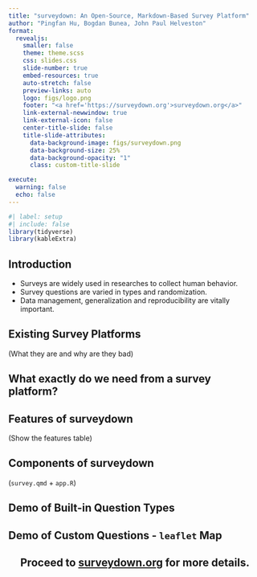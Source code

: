 ```yaml
---
title: "surveydown: An Open-Source, Markdown-Based Survey Platform"
author: "Pingfan Hu, Bogdan Bunea, John Paul Helveston"
format:
  revealjs: 
    smaller: false
    theme: theme.scss
    css: slides.css
    slide-number: true
    embed-resources: true
    auto-stretch: false
    preview-links: auto
    logo: figs/logo.png
    footer: "<a href='https://surveydown.org'>surveydown.org</a>"
    link-external-newwindow: true
    link-external-icon: false
    center-title-slide: false
    title-slide-attributes: 
      data-background-image: figs/surveydown.png
      data-background-size: 25%
      data-background-opacity: "1"
      class: custom-title-slide

execute: 
  warning: false
  echo: false
---
```


```r
#| label: setup
#| include: false
library(tidyverse)
library(kableExtra)
```

## Introduction

- Surveys are widely used in researches to collect human behavior.
- Survey questions are varied in types and randomization.
- Data management, generalization and reproducibility are vitally important.

## Existing Survey Platforms

(What they are and why are they bad)

## [What exactly do we need from a survey platform?]{style="text-align: center"} {.center}

## Features of surveydown

(Show the features table)

## Components of surveydown

(`survey.qmd` + `app.R`)

## Demo of Built-in Question Types

## Demo of Custom Questions - `leaflet` Map

## [Proceed to [surveydown.org](https://surveydown.org) for more details.]{style="text-align: center; display: block;"} {.center}